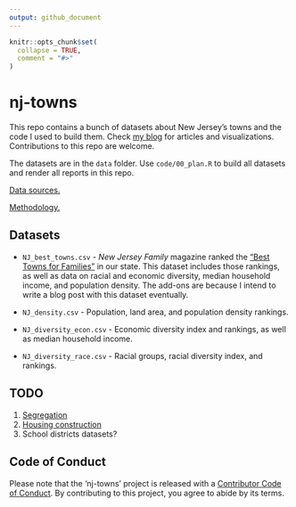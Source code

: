 ```yaml
---
output: github_document
---
```


<!-- README.md is generated from README.Rmd. Please edit that file -->

```r
knitr::opts_chunk$set(
  collapse = TRUE,
  comment = "#>"
)
```

# nj-towns

This repo contains a bunch of datasets about New Jersey's towns and the code I 
used to build them. Check [my blog](https://everetr.github.io/) for articles
and visualizations. Contributions to this repo are welcome.

The datasets are in the `data` folder. Use `code/00_plan.R` to build all
datasets and render all reports in this repo.

[Data sources.](data/data_sources.md)

[Methodology.](reports/Methodology.md)

## Datasets

* `NJ_best_towns.csv` - *New Jersey Family* magazine ranked the 
["Best Towns for Families"](https://www.njfamily.com/new-jerseys-best-towns-for-families-the-list-2019/)
in our state. This dataset includes those rankings, as well as data on racial
and economic diversity, median household income, and population density. The 
add-ons are because I intend to write a blog post with this dataset eventually.

* `NJ_density.csv` - Population, land area, and population density rankings.

* `NJ_diversity_econ.csv` - Economic diversity index and rankings, as well as
median household income.

* `NJ_diversity_race.csv` - Racial groups, racial diversity index, and rankings.

## TODO

1. [Segregation](https://fivethirtyeight.com/features/the-most-diverse-cities-are-often-the-most-segregated/)
2. [Housing construction](https://www.census.gov/econ/construction.html)
3. School districts datasets?

## Code of Conduct

Please note that the 'nj-towns' project is released with a
[Contributor Code of Conduct](CODE_OF_CONDUCT.md).
By contributing to this project, you agree to abide by its terms.
